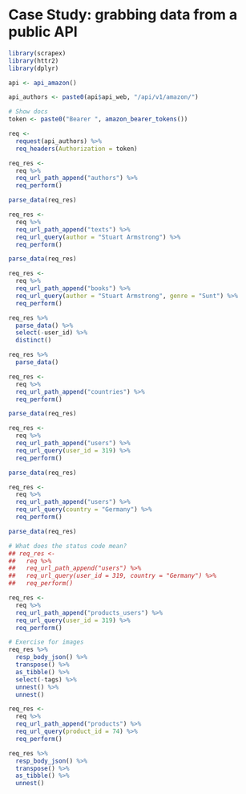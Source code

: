 # Case Study: grabbing data from a public API


```r
library(scrapex)
library(httr2)
library(dplyr)

api <- api_amazon()

api_authors <- paste0(api$api_web, "/api/v1/amazon/")

# Show docs
token <- paste0("Bearer ", amazon_bearer_tokens())

req <-
  request(api_authors) %>%
  req_headers(Authorization = token)

req_res <-
  req %>%
  req_url_path_append("authors") %>%
  req_perform()

parse_data(req_res)

req_res <-
  req %>%
  req_url_path_append("texts") %>%
  req_url_query(author = "Stuart Armstrong") %>%
  req_perform()

parse_data(req_res)

req_res <-
  req %>%
  req_url_path_append("books") %>%
  req_url_query(author = "Stuart Armstrong", genre = "Sunt") %>%
  req_perform()

req_res %>%
  parse_data() %>%
  select(-user_id) %>%
  distinct()

req_res %>%
  parse_data()

req_res <-
  req %>%
  req_url_path_append("countries") %>%
  req_perform()

parse_data(req_res)

req_res <-
  req %>%
  req_url_path_append("users") %>%
  req_url_query(user_id = 319) %>%
  req_perform()

parse_data(req_res)

req_res <-
  req %>%
  req_url_path_append("users") %>%
  req_url_query(country = "Germany") %>%
  req_perform()

parse_data(req_res)

# What does the status code mean?
## req_res <-
##   req %>%
##   req_url_path_append("users") %>%
##   req_url_query(user_id = 319, country = "Germany") %>%
##   req_perform()

req_res <-
  req %>%
  req_url_path_append("products_users") %>%
  req_url_query(user_id = 319) %>%
  req_perform()

# Exercise for images
req_res %>%
  resp_body_json() %>%
  transpose() %>%
  as_tibble() %>%
  select(-tags) %>%
  unnest() %>%
  unnest()

req_res <-
  req %>%
  req_url_path_append("products") %>%
  req_url_query(product_id = 74) %>%
  req_perform()

req_res %>%
  resp_body_json() %>%
  transpose() %>%
  as_tibble() %>%
  unnest()

```
